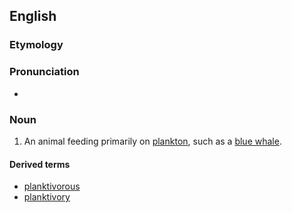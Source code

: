 ==English==

===Etymology===
{{suffix|plankton|vore|lang=en}}

===Pronunciation===
* {{IPA|ˈplæŋktɪvoʊɹ|lang=en}}

===Noun===
{{en-noun}}

# {{context|biology|lang=en}} An animal feeding primarily on [[plankton]], such as a [[blue whale]].

====Derived terms====
* [[planktivorous]]
* [[planktivory]]